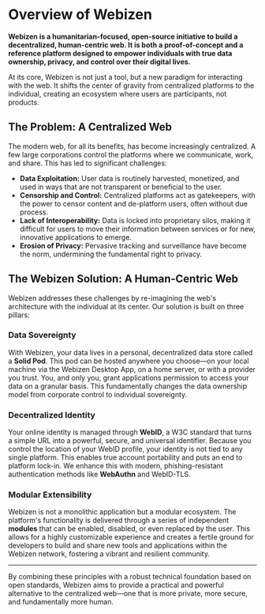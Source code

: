
# Overview of Webizen

**Webizen is a humanitarian-focused, open-source initiative to build a decentralized, human-centric web. It is both a proof-of-concept and a reference platform designed to empower individuals with true data ownership, privacy, and control over their digital lives.**

At its core, Webizen is not just a tool, but a new paradigm for interacting with the web. It shifts the center of gravity from centralized platforms to the individual, creating an ecosystem where users are participants, not products.

## The Problem: A Centralized Web

The modern web, for all its benefits, has become increasingly centralized. A few large corporations control the platforms where we communicate, work, and share. This has led to significant challenges:

- **Data Exploitation:** User data is routinely harvested, monetized, and used in ways that are not transparent or beneficial to the user.
- **Censorship and Control:** Centralized platforms act as gatekeepers, with the power to censor content and de-platform users, often without due process.
- **Lack of Interoperability:** Data is locked into proprietary silos, making it difficult for users to move their information between services or for new, innovative applications to emerge.
- **Erosion of Privacy:** Pervasive tracking and surveillance have become the norm, undermining the fundamental right to privacy.

## The Webizen Solution: A Human-Centric Web

Webizen addresses these challenges by re-imagining the web's architecture with the individual at its center. Our solution is built on three pillars:

<Cards>
  <Card title="Data Sovereignty" href="#data-sovereignty" />
  <Card title="Decentralized Identity" href="#decentralized-identity" />
  <Card title="Modular Extensibility" href="#modular-extensibility" />
</Cards>

### Data Sovereignty

With Webizen, your data lives in a personal, decentralized data store called a **Solid Pod**. This pod can be hosted anywhere you choose—on your local machine via the Webizen Desktop App, on a home server, or with a provider you trust. You, and only you, grant applications permission to access your data on a granular basis. This fundamentally changes the data ownership model from corporate control to individual sovereignty.

### Decentralized Identity

Your online identity is managed through **WebID**, a W3C standard that turns a simple URL into a powerful, secure, and universal identifier. Because you control the location of your WebID profile, your identity is not tied to any single platform. This enables true account portability and puts an end to platform lock-in. We enhance this with modern, phishing-resistant authentication methods like **WebAuthn** and WebID-TLS.

### Modular Extensibility

Webizen is not a monolithic application but a modular ecosystem. The platform's functionality is delivered through a series of independent **modules** that can be enabled, disabled, or even replaced by the user. This allows for a highly customizable experience and creates a fertile ground for developers to build and share new tools and applications within the Webizen network, fostering a vibrant and resilient community.

---

By combining these principles with a robust technical foundation based on open standards, Webizen aims to provide a practical and powerful alternative to the centralized web—one that is more private, more secure, and fundamentally more human.